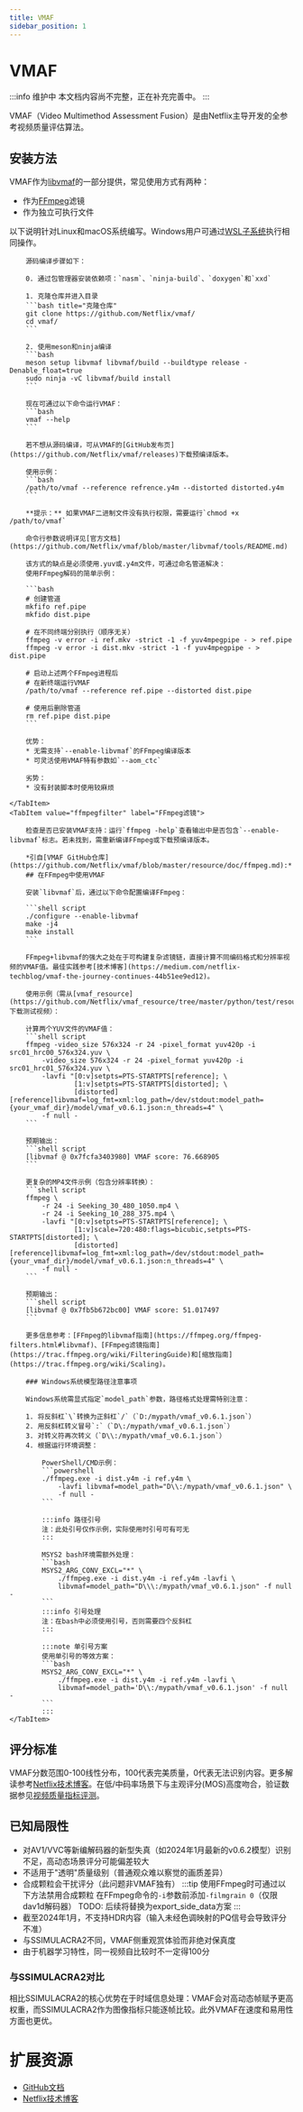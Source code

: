 ```yaml
---
title: VMAF
sidebar_position: 1
---
```



# VMAF

:::info 维护中
本文档内容尚不完整，正在补充完善中。
:::

VMAF（Video Multimethod Assessment Fusion）是由Netflix主导开发的全参考视频质量评估算法。

## 安装方法

VMAF作为[libvmaf](https://github.com/Netflix/vmaf)的一部分提供，常见使用方式有两种：
* 作为[FFmpeg](../utilities/ffmpeg.mdx)滤镜
* 作为独立可执行文件

以下说明针对Linux和macOS系统编写。Windows用户可通过[WSL子系统](https://docs.microsoft.com/en-us/windows/wsl/install)执行相同操作。

<Tabs>
    <TabItem value="bin" label="独立可执行文件">

        源码编译步骤如下：

        0. 通过包管理器安装依赖项：`nasm`、`ninja-build`、`doxygen`和`xxd`

        1. 克隆仓库并进入目录
        ```bash title="克隆仓库"
        git clone https://github.com/Netflix/vmaf/
        cd vmaf/
        ```

        2. 使用meson和ninja编译
        ```bash
        meson setup libvmaf libvmaf/build --buildtype release -Denable_float=true
        sudo ninja -vC libvmaf/build install
        ```

        现在可通过以下命令运行VMAF：
        ```bash
        vmaf --help
        ```

        若不想从源码编译，可从VMAF的[GitHub发布页](https://github.com/Netflix/vmaf/releases)下载预编译版本。

        使用示例：
        ```bash
        /path/to/vmaf --reference refrence.y4m --distorted distorted.y4m
        ```

        **提示：** 如果VMAF二进制文件没有执行权限，需要运行`chmod +x /path/to/vmaf`

        命令行参数说明详见[官方文档](https://github.com/Netflix/vmaf/blob/master/libvmaf/tools/README.md)

        该方式的缺点是必须使用.yuv或.y4m文件，可通过命名管道解决：
        使用FFmpeg解码的简单示例：

        ```bash
        # 创建管道
        mkfifo ref.pipe
        mkfido dist.pipe

        # 在不同终端分别执行（顺序无关）
        ffmpeg -v error -i ref.mkv -strict -1 -f yuv4mpegpipe - > ref.pipe
        ffmpeg -v error -i dist.mkv -strict -1 -f yuv4mpegpipe - > dist.pipe

        # 启动上述两个FFmpeg进程后
        # 在新终端运行VMAF
        /path/to/vmaf --reference ref.pipe --distorted dist.pipe

        # 使用后删除管道
        rm ref.pipe dist.pipe
        ```

        优势：
        * 无需支持`--enable-libvmaf`的FFmpeg编译版本
        * 可灵活使用VMAF特有参数如`--aom_ctc`

        劣势：
        * 没有封装脚本时使用较麻烦

    </TabItem>
    <TabItem value="ffmpegfilter" label="FFmpeg滤镜">

        检查是否已安装VMAF支持：运行`ffmpeg -help`查看输出中是否包含`--enable-libvmaf`标志。若未找到，需重新编译FFmpeg或下载预编译版本。

        *引自[VMAF GitHub仓库](https://github.com/Netflix/vmaf/blob/master/resource/doc/ffmpeg.md):*
        ## 在FFmpeg中使用VMAF

        安装`libvmaf`后，通过以下命令配置编译FFmpeg：

        ```shell script
        ./configure --enable-libvmaf
        make -j4
        make install
        ```

        FFmpeg+libvmaf的强大之处在于可构建复杂滤镜链，直接计算不同编码格式和分辨率视频的VMAF值。最佳实践参考[技术博客](https://medium.com/netflix-techblog/vmaf-the-journey-continues-44b51ee9ed12)。

        使用示例（需从[vmaf_resource](https://github.com/Netflix/vmaf_resource/tree/master/python/test/resource)下载测试视频）：

        计算两个YUV文件的VMAF值：
        ```shell script
        ffmpeg -video_size 576x324 -r 24 -pixel_format yuv420p -i src01_hrc00_576x324.yuv \
            -video_size 576x324 -r 24 -pixel_format yuv420p -i src01_hrc01_576x324.yuv \
            -lavfi "[0:v]setpts=PTS-STARTPTS[reference]; \
                    [1:v]setpts=PTS-STARTPTS[distorted]; \
                    [distorted][reference]libvmaf=log_fmt=xml:log_path=/dev/stdout:model_path={your_vmaf_dir}/model/vmaf_v0.6.1.json:n_threads=4" \
            -f null -
        ```

        预期输出：
        ```shell script
        [libvmaf @ 0x7fcfa3403980] VMAF score: 76.668905
        ```

        更复杂的MP4文件示例（包含分辨率转换）：
        ```shell script
        ffmpeg \
            -r 24 -i Seeking_30_480_1050.mp4 \
            -r 24 -i Seeking_10_288_375.mp4 \
            -lavfi "[0:v]setpts=PTS-STARTPTS[reference]; \
                    [1:v]scale=720:480:flags=bicubic,setpts=PTS-STARTPTS[distorted]; \
                    [distorted][reference]libvmaf=log_fmt=xml:log_path=/dev/stdout:model_path={your_vmaf_dir}/model/vmaf_v0.6.1.json:n_threads=4" \
            -f null -
        ```

        预期输出：
        ```shell script
        [libvmaf @ 0x7fb5b672bc00] VMAF score: 51.017497
        ```

        更多信息参考：[FFmpeg的libvmaf指南](https://ffmpeg.org/ffmpeg-filters.html#libvmaf)、[FFmpeg滤镜指南](https://trac.ffmpeg.org/wiki/FilteringGuide)和[缩放指南](https://trac.ffmpeg.org/wiki/Scaling)。

        ### Windows系统模型路径注意事项

        Windows系统需显式指定`model_path`参数，路径格式处理需特别注意：

        1. 将反斜杠`\`转换为正斜杠`/`（`D:/mypath/vmaf_v0.6.1.json`）
        2. 用反斜杠转义冒号`:`（`D\:/mypath/vmaf_v0.6.1.json`）
        3. 对转义符再次转义（`D\\:/mypath/vmaf_v0.6.1.json`）
        4. 根据运行环境调整：

            PowerShell/CMD示例：
            ```powershell
            ./ffmpeg.exe -i dist.y4m -i ref.y4m \
                -lavfi libvmaf=model_path="D\\:/mypath/vmaf_v0.6.1.json" \
                -f null -
            ```

            :::info 路径引号
            注：此处引号仅作示例，实际使用时引号可有可无
            :::

            MSYS2 bash环境需额外处理：
            ```bash
            MSYS2_ARG_CONV_EXCL="*" \
                ./ffmpeg.exe -i dist.y4m -i ref.y4m -lavfi \
                libvmaf=model_path="D\\\:/mypath/vmaf_v0.6.1.json" -f null -
            ```
            :::info 引号处理
            注：在bash中必须使用引号，否则需要四个反斜杠
            :::

            :::note 单引号方案
            使用单引号的等效方案：
            ```bash
            MSYS2_ARG_CONV_EXCL="*" \
                ./ffmpeg.exe -i dist.y4m -i ref.y4m -lavfi \
                libvmaf=model_path='D\\:/mypath/vmaf_v0.6.1.json' -f null -
            ```
            :::
    </TabItem>
</Tabs>

## 评分标准
VMAF分数范围0-100线性分布，100代表完美质量，0代表无法识别内容。更多解读参考[Netflix技术博客](https://netflixtechblog.com/vmaf-the-journey-continues-44b51ee9ed12)。在低/中码率场景下与主观评分(MOS)高度吻合，验证数据参见[视频质量指标评测](https://videoprocessing.ai/benchmarks/video-quality-metrics_both.html)。

## 已知局限性

* 对AV1/VVC等新编解码器的新型失真（如2024年1月最新的v0.6.2模型）识别不足，高动态场景评分可能偏差较大
* 不适用于"透明"质量级别（普通观众难以察觉的画质差异）
* 合成颗粒会干扰评分（此问题非VMAF独有）
:::tip 使用FFmpeg时可通过以下方法禁用合成颗粒
在FFmpeg命令的`-i`参数前添加`-filmgrain 0`（仅限dav1d解码器）
TODO: 后续将替换为export_side_data方案
:::
* 截至2024年1月，不支持HDR内容（输入未经色调映射的PQ信号会导致评分不准）
* 与SSIMULACRA2不同，VMAF侧重观赏体验而非绝对保真度
* 由于机器学习特性，同一视频自比较时不一定得100分

### 与SSIMULACRA2对比

相比SSIMULACRA2的核心优势在于时域信息处理：VMAF会对高动态帧赋予更高权重，而SSIMULACRA2作为图像指标只能逐帧比较。此外VMAF在速度和易用性方面也更优。

# 扩展资源

- [GitHub文档](https://github.com/Netflix/vmaf/tree/master/resource/doc)
- [Netflix技术博客](https://netflixtechblog.com/vmaf-the-journey-continues-44b51ee9ed12)